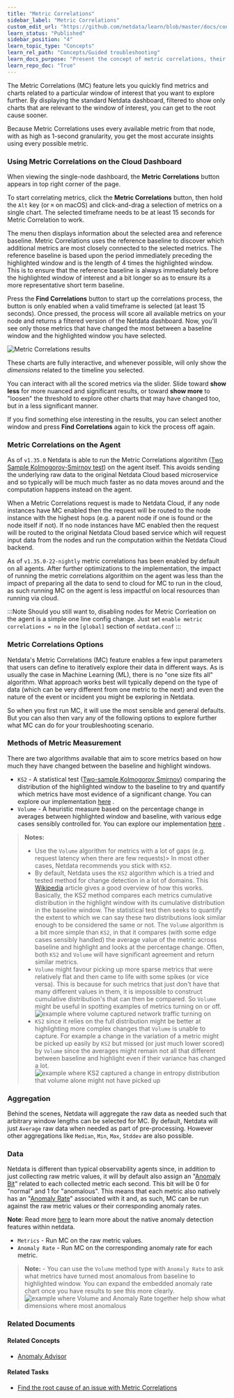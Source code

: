```yaml
---
title: "Metric Correlations"
sidebar_label: "Metric Correlations"
custom_edit_url: "https://github.com/netdata/learn/blob/master/docs/concepts/machine-learning/metric-correlations.md"
learn_status: "Published"
sidebar_position: "4"
learn_topic_type: "Concepts"
learn_rel_path: "Concepts/Guided troubleshooting"
learn_docs_purpose: "Present the concept of metric correlations, their purpose and use cases"
learn_repo_doc: "True"
---
```



The Metric Correlations (MC) feature lets you quickly find metrics and charts related to a particular window of interest
that you want to explore further. By displaying the standard Netdata dashboard, filtered to show only charts that are
relevant to the window of interest, you can get to the root cause sooner.

Because Metric Correlations uses every available metric from that node, with as high as 1-second granularity, you get
the most accurate insights using every possible metric.

### Using Metric Correlations on the Cloud Dashboard

When viewing the single-node dashboard, the **Metric Correlations** button appears in top right corner of the page.

To start correlating metrics, click the **Metric Correlations** button, then hold the `Alt` key (or `⌘` on macOS) and
click-and-drag a selection of metrics on a single chart. The selected timeframe needs to be at least 15 seconds for
Metric Correlation to work.

The menu then displays information about the selected area and reference baseline. Metric Correlations uses the
reference baseline to discover which additional metrics are most closely connected to the selected metrics. The
reference baseline is based upon the period immediately preceding the highlighted window and is the length of 4 times
the highlighted window. This is to ensure that the reference baseline is always immediately before the highlighted
window of interest and a bit longer so as to ensure its a more representative short term baseline.

Press the **Find Correlations** button to start up the correlations process, the button is only enabled when a valid
timeframe is selected (at least 15 seconds). Once pressed, the process will score all available metrics on your node and
returns a filtered version of the Netdata dashboard. Now, you'll see only those metrics that have changed the most
between a baseline window and the highlighted window you have selected.

![Metric Correlations results](https://user-images.githubusercontent.com/2178292/181751182-25e0890d-a5f4-4799-9936-1523603cf97d.png)

These charts are fully interactive, and whenever possible, will only show the _dimensions_ related to the timeline you
selected.

You can interact with all the scored metrics via the slider. Slide toward **show less** for more nuanced and significant
results, or toward **show more** to "loosen" the threshold to explore other charts that may have changed too, but in a
less significant manner.

If you find something else interesting in the results, you can select another window and press **Find Correlations**
again to kick the process off again.

### Metric Correlations on the Agent

As of `v1.35.0` Netdata is able to run the Metric Correlations
algoritihm ([Two Sample Kolmogorov-Smirnov test](https://en.wikipedia.org/wiki/Kolmogorov%E2%80%93Smirnov_test#Two-sample_Kolmogorov%E2%80%93Smirnov_test))
on the agent itself. This avoids sending the underlying raw data to the original Netdata Cloud based microservice and so
typically will be much much faster as no data moves around and the computation happens instead on the agent.

When a Metric Correlations request is made to Netdata Cloud, if any node instances have MC enabled then the request will
be routed to the node instance with the highest hops (e.g. a parent node if one is found or the node itself if not). If
no node instances have MC enabled then the request will be routed to the original Netdata Cloud based service which will
request input data from the nodes and run the computation within the Netdata Cloud backend.

As of `v1.35.0-22-nightly` metric correlations has been enabled by default on all agents. After further optimizations to
the implementation, the impact of running the metric correlations algorithim on the agent was less than the impact of
preparing all the data to send to cloud for MC to run in the cloud, as such running MC on the agent is less impactful on
local resources than running via cloud.

:::Note 
Should you still want to, disabling nodes for Metric Corrleation on the agent is a simple one line config change. Just
set `enable metric correlations = no` in the `[global]` section of `netdata.conf`
:::

### Metric Correlations Options

Netdata's Metric Correlations (MC) feature enables a few input parameters that users can define to iteratively explore
their data in different ways. As is usually the case in Machine Learning (ML), there is no "one size fits all"
algorithm. What approach works best will typically depend on the type of data (which can be very different from one
metric to the next) and even the nature of the event or incident you might be exploring in Netdata.

So when you first run MC, it will use the most sensible and general defaults. But you can also then vary any of the
following options to explore further what MC can do for your troubleshooting scenario.

### Methods of Metric Measurement

There are two algorithms available that aim to score metrics based on how much they have changed between the baseline
and highlight windows.

- `KS2` - A statistical
  test ([Two-sample Kolmogorov Smirnov](https://en.wikipedia.org/wiki/Kolmogorov%E2%80%93Smirnov_test#Two-sample_Kolmogorov%E2%80%93Smirnov_test))
  comparing the distribution of the highlighted window to the baseline to try and quantify which metrics have most
  evidence of a significant change. You can explore our
  implementation [here](https://github.com/netdata/netdata/blob/d917f9831c0a1638ef4a56580f321eb6c9a88037/database/metric_correlations.c#L212)
  .
- `Volume` - A heuristic measure based on the percentage change in averages between highlighted window and baseline,
  with various edge cases sensibly controlled for. You can explore our
  implementation [here](https://github.com/netdata/netdata/blob/d917f9831c0a1638ef4a56580f321eb6c9a88037/database/metric_correlations.c#L516)
  .

> **Notes:**
> - Use the `Volume` algorithm for metrics with a lot of gaps (e.g. request latency when there are few requests)> In most other cases, Netdata recommends you stick with `KS2`.
> - By default, Netdata uses the `KS2` algorithm which is a tried and tested method for change detection in a lot of domains. This [Wikipedia](https://en.wikipedia.org/wiki/Kolmogorov%E2%80%93Smirnov_test) article gives a good overview of how this works. Basically, the KS2 method compares each metrics cumulative distribution in the highlight window with its cumulative distribution in the baseline window. The statistical test then seeks to quantify the extent to which we can say these two distributions look similar enough to be considered the same or not. The `Volume` algorithm is a bit more simple than `KS2`, in that it compares (with some edge cases sensibly handled) the average value of the metric across baseline and highlight and looks at the percentage change. Often, both `KS2` and `Volume` will have significant agreement and return similar metrics.
> - `Volume` might favour picking up more sparse metrics that were relatively flat and then came to life with some spikes (or vice versa). This is because for such metrics that just don't have that many different values in them, it is impossible to construct cumulative distribution's that can then be compared. So `Volume` might be useful in spotting examples of metrics turning on or off.
    ![example where volume captured network traffic turning on](https://user-images.githubusercontent.com/2178292/182336924-d02fd3d3-7f09-41da-9cfc-809d01396d9d.png)
> - `KS2` since it relies on the full distribution might be better at highlighting more complex changes that `Volume` is unable to capture. For example a change in the variation of a metric might be picked up easily by `KS2` but missed (or just much lower scored) by `Volume` since the averages might remain not all that different between baseline and highlight even if their variance has changed a lot.
    ![example where KS2 captured a change in entropy distribution that volume alone might not have picked up](https://user-images.githubusercontent.com/2178292/182338289-59b61e6b-089d-431c-bc8e-bd19ba6ad5a5.png)

### Aggregation

Behind the scenes, Netdata will aggregate the raw data as needed such that arbitrary window lengths can be selected for
MC. By default, Netdata will just `Average`
raw data when needed as part of pre-processing. However other aggregations like `Median`, `Min`, `Max`, `Stddev` are
also possible.

### Data

Netdata is different than typical observability agents since, in addition to just collecting raw metric values, it will
by default also assign an "[Anomaly Bit](/docs/agent/ml#anomaly-bit)" related to each collected metric each second. This
bit will be 0 for "normal" and 1 for "anomalous". This means that each metric also natively has
an "[Anomaly Rate](/docs/agent/ml#anomaly-rate)" associated with it and, as such, MC can be run against the raw metric
values or their corresponding anomaly rates.

**Note**: Read more [here](https://learn.netdata.cloud/guides/monitor/anomaly-detection) to learn more about the native
anomaly detection features within netdata.

- `Metrics` - Run MC on the raw metric values.
- `Anomaly Rate` - Run MC on the corresponding anomaly rate for each metric.

> **Note:** - You can use the `Volume` method type with `Anomaly Rate` to ask what metrics have turned most anomalous from baseline to highlighted window. You can expand the embedded anomaly rate chart once you have results to see this more clearly.
![example where Volume and Anomaly Rate together help show what dimensions where most anomalous](https://user-images.githubusercontent.com/2178292/182338666-6d19fa92-89d3-4d61-804c-8f10982114f5.png)



### Related Documents

#### Related Concepts

- [Anomaly Advisor](https://github.com/netdata/netdata/blob/master/docs/concepts/guided-troubleshooting/machine-learning-powered-anomaly-advisor.md)

#### Related Tasks

- [Find the root cause of an issue with Metric Correlations](/docs/nightly/operations/find-the-root-cause-of-an-issue-with-metric-correlations)


